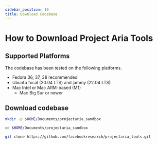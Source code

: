 ```yaml
---
sidebar_position: 10
title: Download Codebase
---
```

# How to Download Project Aria Tools

## Supported Platforms
The codebase has been tested on the following platforms.
- Fedora 36, 37, 38 recommended
- Ubuntu focal (20.04 LTS) and jammy (22.04 LTS)
- Mac Intel or Mac ARM-based (M1)
    - Mac Big Sur or newer

## Download codebase

```bash
mkdir -p $HOME/Documents/projectaria_sandbox

cd $HOME/Documents/projectaria_sandbox

git clone https://github.com/facebookresearch/projectaria_tools.git
```
